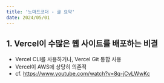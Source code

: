 ```yaml
---
title: '노마드코더 - 글 요약'
date: 2024/05/01
---
```


## 1. Vercel이 수많은 웹 사이트를 배포하는 비결

- Vercel CLI를 사용하거나, Vercel Git 통합 사용
- Vercel이 AWS에 상당히 의존적
- cf. https://www.youtube.com/watch?v=8q-jCvLWwKc
